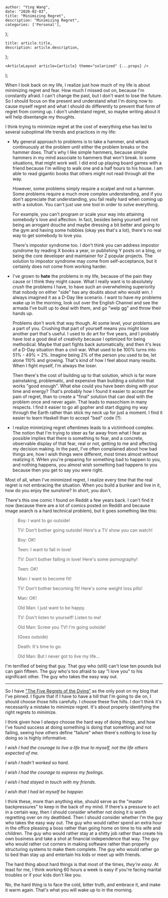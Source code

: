 

    author: "Ying Wang",
    date: "2020-02-03",
    title: "Minimizing Regret",
    description: "Minimizing Regret",
    categories: ['Personal'],
};

    title: article.title,
    description: article.description,
};

    <ArticleLayout article={article} theme="solarized" {...props} />
);


When I look back on my life, I realize just how much of my life is about
minimizing regret and fear. How much I missed out on, because I'm constantly
afraid. I can't change the past, but I don't want to lose the future. So I
should focus on the present and understand what I'm doing now to cause myself
regret and what I should do differently to prevent that form of regret from
coming up. I don't understand regret, so maybe writing about it will help
disentangle my thoughts.

I think trying to minimize regret at the cost of everything else has led to
several suboptimal life trends and practices in my life:

- My general approach to problems is to take a hammer, and whack continuously
  at the problem until either the problem breaks or the hammer does. That's
  why I like simple hammers, because simple hammers in my mind associate to
  hammers that won't break. In some situations, that might work well. I did
  end up playing board games with a friend because I'm willing to walk one and
  a half hours to his house. I am able to read gigantic books that others
  might not read through all the way.

  However, some problems simply require a scalpel and not a hammer. Some
  problems require a much more complex understanding, and if you don't
  appreciate that understanding, you fail really hard when coming up with a
  solution. You can't just use one tool in order to solve everything.

  For example, you can't program or scale your way into attaining somebody's
  love and affection. In fact, besides being yourself and not being an
  arrogant douche and maybe dressing a bit better and going to the gym and
  having some hobbies (okay yes that's a lot), there's no real way to get
  somebody to love you.

  There's impostor syndrome too. I don't think you can address impostor
  syndrome by reading X books a year, or publishing Y posts on a blog, or
  being the core developer and maintainer for Z popular projects. The solution
  to impostor syndrome may come from self-acceptance, but it certainly does
  not come from working harder.

- I've grown to **hate** the problems in my life, because of the pain they
  cause or I think they might cause. What I really want is to absolutely
  _crush_ the problems I have, to have such an overwhelming superiority that
  nobody on either "side" has any doubts about who would win. I always
  imagined it as a D-Day like scenario. I want to have my problems wake up in
  the morning, look out over the English Channel and see the armada I've built
  up to deal with them, and go "welp gg" and throw their hands up.

  Problems don't work that way though. At some level, your problems are a part
  of you. Crushing that part of yourself means you might lose another part
  that's useful. I used to do art for five years, and I probably have lost a
  good deal of creativity because I optimized for being methodical. Maybe that
  part fights back automatically, and then it's less of a D-Day situation than
  a civil war. What used to be 100% turns into 51% - 49% = 2%. Imagine being
  2% of the person you used to be, let alone 110% and growing. That's kind of
  how I feel about many results. When I fight myself, I'm always the loser.

  Then there's the cost of building up to that solution, which is far more
  painstaking, problematic, and expensive than building a solution that works
  "good enough". What else could you have been doing with your time and
  energy? That's probably how I found it easier to accept the pain of regret,
  than to create a "final" solution that can deal with the problem once and
  never again. That leads to masochism in many respects. I find it easier to
  go all gopher and start digging my way through the Earth rather than stick
  my neck up for just a moment. I find it easier to learn Haskell than to
  accept "bad" code (?).

- I realize minimizing regret oftentimes leads to a victimhood complex. The
  notion that I'm trying to steer as far away from what I fear as possible
  implies that there is something to fear, and a concrete, observable display
  of that fear, real or not, getting to me and affecting my decision making.
  In the past, I've often complained about how bad things are, how I wish
  things were different, most times almost without realizing it. WHen you're
  preparing for something bad to happen to you, and nothing happens, you
  almost wish something bad happens to you because then you get to say you
  were right.

Most of all, when I've minimized regret, I realize every time that the real
regret is not embracing the situation. When you build a bunker and live in it,
how do you enjoy the sunshine? In short, you don't.

There's this one comic I found on Reddit a few years back. I can't find it now
(because there are a lot of comics posted on Reddit and because image search is
a hard technical problem), but it goes something like this:

> Boy: I want to go outside!
>
> TV: Don't bother going outside! Here's a TV show you can watch!
>
> Boy: OK!
>
> Teen: I want to fall in love!
>
> TV: Don't bother falling in love! Here's some pornography!
>
> Teen: OK!
>
> Man: I want to become fit!
>
> TV: Don't bother becoming fit! Here's some weight loss pills!
>
> Man: OK!
>
> Old Man: I just want to be happy.
>
> TV: Don't listen to yourself! Listen to me!
>
> Old Man: Screw you TV! I'm going outside!
>
> (Goes outside)
>
> Death: It's time to go.
>
> Old Man: But I never got to live my life...

I'm terrified of being that guy. That guy who (still) can't lose ten pounds but
can gain fifteen. The guy who's too afraid to say "I love you" to his
significant other. The guy who takes the easy way out.

---

So I have ["The Five Regrets of the Dying"](/five_regrets) as the only post on
my blog that I've pinned. I figure that if I have to have a hill that I'm going
to die on, I should choose those hills carefully. I choose these five hills. I
don't think it's necessarily a mistake to minimize regret. It's about properly
identifying the right regrets to minimize.

I think given how I _always_ choose the hard way of doing things, and how I've
found success at doing something is doing that something and not failing, seeing
how others define "failure" when there's nothing to lose by doing so is highly
informative.

_I wish I had the courage to live a life true to myself, not the life others
expected of me._

_I wish I hadn't worked so hard._

_I wish I had the courage to express my feelings._

_I wish I had stayed in touch with my friends._

_I wish that I had let myself be happier._

I think these, more than anything else, should serve as the "master
backpressures" to keep in the back of my mind. If there's a pressure to act in a
certain way, then I should consider whether not doing it is worth regretting
over on my deathbed. Then I should consider whether I'm the guy who takes the
easy way out. The guy who would rather spend an extra hour in the office
pleasing a boss rather than going home on time to his wife and children. The guy
who would rather stay at a shitty job rather than create his own business and
take a shot at financial independence that way. The guy who would rather cut
corners in making software rather than properly structuring systems to make them
complete. The guy who would rather go to bed than stay up and entertain his kids
or meet up with friends.

The hard thing about hard things is that most of the times, _they're easy_. At
least for me, I think working 60 hours a week is easy if you're facing marital
troubles or if your kids don't like you.

No, the hard thing is to face the cold, bitter truth, and embrace it, and make
it warm again. That's what you will wake up to in the morning.
